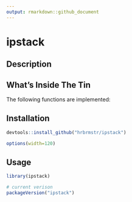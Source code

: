 ```yaml
---
output: rmarkdown::github_document
---
```


# ipstack

## Description

## What's Inside The Tin

The following functions are implemented:

## Installation

```r
devtools::install_github("hrbrmstr/ipstack")
```

```r
options(width=120)
```

## Usage

```r
library(ipstack)

# current verison
packageVersion("ipstack")

```

